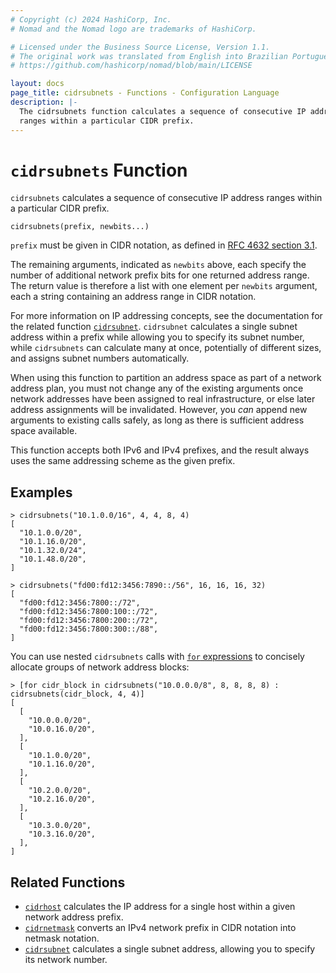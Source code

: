 ```yaml
---
# Copyright (c) 2024 HashiCorp, Inc.
# Nomad and the Nomad logo are trademarks of HashiCorp.

# Licensed under the Business Source License, Version 1.1.
# The original work was translated from English into Brazilian Portuguese.
# https://github.com/hashicorp/nomad/blob/main/LICENSE

layout: docs
page_title: cidrsubnets - Functions - Configuration Language
description: |-
  The cidrsubnets function calculates a sequence of consecutive IP address
  ranges within a particular CIDR prefix.
---
```


# `cidrsubnets` Function

`cidrsubnets` calculates a sequence of consecutive IP address ranges within
a particular CIDR prefix.

```hcl
cidrsubnets(prefix, newbits...)
```

`prefix` must be given in CIDR notation, as defined in
[RFC 4632 section 3.1](https://tools.ietf.org/html/rfc4632#section-3.1).

The remaining arguments, indicated as `newbits` above, each specify the number
of additional network prefix bits for one returned address range. The return
value is therefore a list with one element per `newbits` argument, each
a string containing an address range in CIDR notation.

For more information on IP addressing concepts, see the documentation for the
related function [`cidrsubnet`](/nomad/docs/job-specification/hcl2/functions/ipnet/cidrsubnet). `cidrsubnet` calculates
a single subnet address within a prefix while allowing you to specify its
subnet number, while `cidrsubnets` can calculate many at once, potentially of
different sizes, and assigns subnet numbers automatically.

When using this function to partition an address space as part of a network
address plan, you must not change any of the existing arguments once network
addresses have been assigned to real infrastructure, or else later address
assignments will be invalidated. However, you _can_ append new arguments to
existing calls safely, as long as there is sufficient address space available.

This function accepts both IPv6 and IPv4 prefixes, and the result always uses
the same addressing scheme as the given prefix.

## Examples

```shell-session
> cidrsubnets("10.1.0.0/16", 4, 4, 8, 4)
[
  "10.1.0.0/20",
  "10.1.16.0/20",
  "10.1.32.0/24",
  "10.1.48.0/20",
]

> cidrsubnets("fd00:fd12:3456:7890::/56", 16, 16, 16, 32)
[
  "fd00:fd12:3456:7800::/72",
  "fd00:fd12:3456:7800:100::/72",
  "fd00:fd12:3456:7800:200::/72",
  "fd00:fd12:3456:7800:300::/88",
]
```

You can use nested `cidrsubnets` calls with
[`for` expressions](/nomad/docs/job-specification/hcl2/expressions#for-expressions)
to concisely allocate groups of network address blocks:

```shell-session
> [for cidr_block in cidrsubnets("10.0.0.0/8", 8, 8, 8, 8) : cidrsubnets(cidr_block, 4, 4)]
[
  [
    "10.0.0.0/20",
    "10.0.16.0/20",
  ],
  [
    "10.1.0.0/20",
    "10.1.16.0/20",
  ],
  [
    "10.2.0.0/20",
    "10.2.16.0/20",
  ],
  [
    "10.3.0.0/20",
    "10.3.16.0/20",
  ],
]
```

## Related Functions

- [`cidrhost`](/nomad/docs/job-specification/hcl2/functions/ipnet/cidrhost) calculates the IP address for a single host
  within a given network address prefix.
- [`cidrnetmask`](/nomad/docs/job-specification/hcl2/functions/ipnet/cidrnetmask) converts an IPv4 network prefix in CIDR
  notation into netmask notation.
- [`cidrsubnet`](/nomad/docs/job-specification/hcl2/functions/ipnet/cidrsubnet) calculates a single subnet address, allowing
  you to specify its network number.
